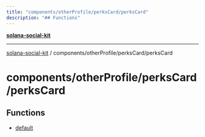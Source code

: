 ```yaml
---
title: "components/otherProfile/perksCard/perksCard"
description: "## Functions"
---
```


[**solana-social-kit**](../../../../README.mdx)

***

[solana-social-kit](../../../../README.mdx) / components/otherProfile/perksCard/perksCard

# components/otherProfile/perksCard/perksCard

## Functions

- [default](functions/default.mdx)

